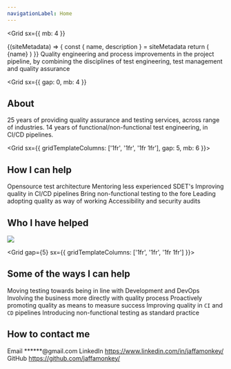 ```yaml
---
navigationLabel: Home
---
```



<Grid
  sx={{
    mb: 4
  }}
>

<SiteMetaData>
  {(siteMetadata) => {
    const { name, description } = siteMetadata
    return (
      <Fragment>
        <Heading variant="styles.h1">{name}</Heading>
      </Fragment>
    )
  }}
</SiteMetaData>

<Message variant='secondary'>
  Quality engineering and process improvements in the project pipeline, by combining the disciplines of test engineering, test management and quality assurance
</Message>

</Grid>

<Grid
  sx={{
    gap: 0,
    mb: 4
  }}
>

## About

<Text as="p" >25 years of providing quality assurance and testing services, across range of industries.</Text>
<Text as="p" >14 years of functional/non-functional test engineering, in CI/CD pipelines.</Text>

</Grid>

<Grid  sx={{ gridTemplateColumns: ['1fr', '1fr', '1fr 1fr'], gap: 5, mb: 6 }}>  

<Box>

## How I can help

<Text as="p" >Opensource test architecture</Text>
<Text as="p" >Mentoring less experienced SDET's</Text>
<Text as="p" >Improving quality in CI/CD pipelines</Text>
<Text as="p" >Bring non-functional testing to the fore</Text>
<Text as="p" >Leading adopting quality as way of working</Text>
<Text as="p" >Accessibility and security audits</Text>

</Box>

<Box>

## Who I have helped

<Image src="https://raw.githubusercontent.com/jaffamonkey/gatsby-theme-terminal/main/static/images/clients.png" />

</Box>

</Grid>

<Grid gap={5} sx={{ gridTemplateColumns: ['1fr', '1fr', '1fr 1fr'] }}>  
<Box>

## Some of the ways I can help

<Text as="p" >Moving testing towards being in line with Development and DevOps</Text>
<Text as="p" >Involving the business more directly with quality process</Text>
<Text as="p" >Proactively promoting quality as means to measure success</Text>
<Text as="p" >Improving quality in `CI` and `CD` pipelines</Text>
<Text as="p" >Introducing non-functional testing as standard practice</Text>
</Box>

<Box>

## How to contact me

<Text as="p">Email <Link href='mailto:paullittlebury@gmail.com'>******@gmail.com</Link></Text>
<Text as="p">LinkedIn <Link href='https://www.linkedin.com/in/jaffamonkey/'>https://www.linkedin.com/in/jaffamonkey/</Link></Text>
<Text as="p">GitHub <Link href='https://github.com/jaffamonkey/'>https://github.com/jaffamonkey/</Link></Text>
</Box>
</Grid>
